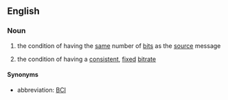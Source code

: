 ==English==

===Noun===
{{en-noun|head=[[bit]]-[[count]] [[integrity]]|-}}

# {{lb|en|networking|of a copy of a message}} the condition of having the [[same]] number of [[bit]]s as the [[source]] message
# {{lb|en|networking|of a data stream}} the condition of having a [[consistent]], [[fixed]] [[bitrate]]

====Synonyms====
* abbreviation: [[BCI]]